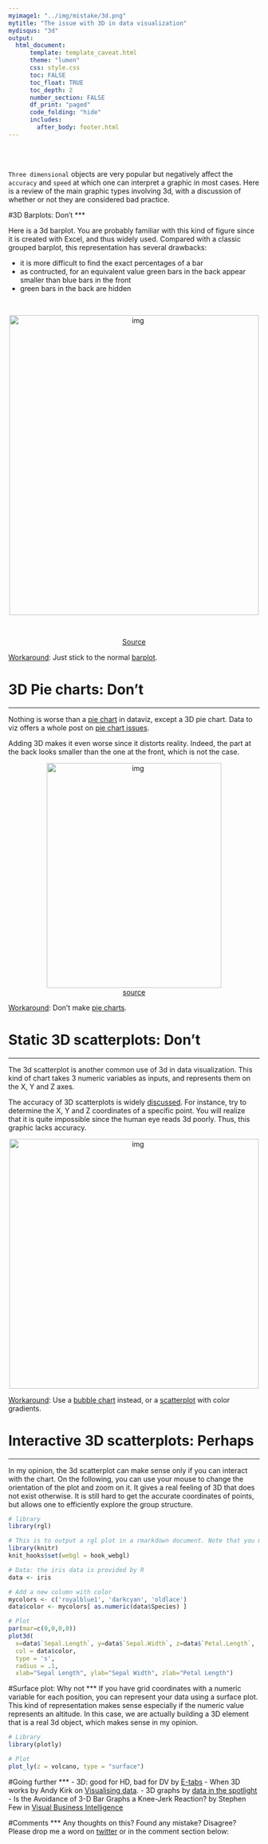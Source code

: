 ```yaml
---
myimage1: "../img/mistake/3d.png"
mytitle: "The issue with 3D in data visualization"
mydisqus: "3d"
output:
  html_document:
      template: template_caveat.html
      theme: "lumen"
      css: style.css
      toc: FALSE
      toc_float: TRUE
      toc_depth: 2
      number_section: FALSE
      df_print: "paged"
      code_folding: "hide"
      includes: 
        after_body: footer.html
---
```


<br><br>
<div class="mycontent">

`Three dimensional` objects are very popular but negatively affect the `accuracy` and `speed` at which one can interpret a graphic in most cases. Here is a review of the main graphic types involving 3d, with a discussion of whether or not they are considered bad practice.


#3D Barplots: Don't
***

Here is a 3d barplot. You are probably familiar with this kind of figure since it is created with Excel, and thus widely used. Compared with a classic grouped barplot, this representation has several drawbacks:

- it is more difficult to find the exact percentages of a bar
- as contructed, for an equivalent value green bars in the back appear smaller than blue bars in the front
- green bars in the back are hidden

<br>

<center>
<img src="IMG/ThreeDBarplot.png" alt="img" width="500" height="600">
</center>

<br>

<center>[Source](https://www.quora.com/How-is-a-3D-column-chart-made-in-Excel)</center>


<u>Workaround</u>: Just stick to the normal [barplot](https://www.data-to-viz.com/graph/barplot.html).





# 3D Pie charts: Don't
***
Nothing is worse than a [pie chart](https://www.data-to-viz.com/caveat/pie.html) in dataviz, except a 3D pie chart. Data to viz offers a whole post on [pie chart issues](https://www.data-to-viz.com/caveat/pie.html).  

Adding 3D makes it even worse since it distorts reality. Indeed, the part at the back looks smaller than the one at the front, which is not the case.

<center>
<img src="IMG/pie3d.png" alt="img" width="350" height="450">
</center>

<center>[source](http://www.e-tabs.com/data-viz-blog/3d-good-hd-bad-dv/)</center>

<u>Workaround</u>: Don't make [pie charts](https://www.data-to-viz.com/caveat/pie.html).





# Static 3D scatterplots: Don't
***
The 3d scatterplot is another common use of 3d in data visualization. This kind of chart takes 3 numeric variables as inputs, and represents them on the X, Y and Z axes.

The accuracy of 3D scatterplots is widely [discussed](https://www.gabrielaplucinska.com/blog/2017/8/7/3d-graphs). For instance, try to determine the X, Y and Z coordinates of a specific point. You will realize that it is quite impossible since the human eye reads 3d poorly. Thus, this graphic lacks accuracy.

<center>
<img src="IMG/scatter3d.png" alt="img" width="500" height="500">
</center>

<u>Workaround</u>: Use a [bubble chart](https://www.data-to-viz.com/graph/bubble.html) instead, or a [scatterplot](https://www.data-to-viz.com/graph/scatter.html) with color gradients.




# Interactive 3D scatterplots: Perhaps
***

In my opinion, the 3d scatterplot can make sense only if you can interact with the chart. On the following, you can use your mouse to change the orientation of the plot and zoom on it. It gives a real feeling of 3D that does not exist otherwise. It is still hard to get the accurate coordinates of points, but allows one to efficiently explore the group structure.

```r
# library
library(rgl)

# This is to output a rgl plot in a rmarkdown document. Note that you must add webgl=TRUE, results='hide' in the chunck header
library(knitr)
knit_hooks$set(webgl = hook_webgl)

# Data: the iris data is provided by R
data <- iris

# Add a new column with color
mycolors <- c('royalblue1', 'darkcyan', 'oldlace')
data$color <- mycolors[ as.numeric(data$Species) ]

# Plot
par(mar=c(0,0,0,0))
plot3d( 
  x=data$`Sepal.Length`, y=data$`Sepal.Width`, z=data$`Petal.Length`, 
  col = data$color, 
  type = 's', 
  radius = .1,
  xlab="Sepal Length", ylab="Sepal Width", zlab="Petal Length")
```


#Surface plot: Why not
***
If you have grid coordinates with a numeric variable for each position, you can represent your data using a surface plot. This kind of representation makes sense especially if the numeric value represents an altitude. In this case, we are actually building a 3D element that is a real 3d object, which makes sense in my opinion.

```r
# Library
library(plotly)

# Plot
plot_ly(z = volcano, type = "surface")
```




#Going further
***
- 3D: good for HD, bad for DV by [E-tabs](http://www.e-tabs.com/data-viz-blog/3d-good-hd-bad-dv/)
- When 3D works by Andy Kirk on [Visualising data](http://www.visualisingdata.com/2015/03/when-3d-works/).
- 3D graphs by [data in the spotlight](https://www.gabrielaplucinska.com/blog/2017/8/7/3d-graphs)
- Is the Avoidance of 3-D Bar Graphs a Knee-Jerk Reaction? by Stephen Few in [Visual Business Intelligence](https://www.perceptualedge.com/blog/?p=2362)

#Comments
***
Any thoughts on this? Found any mistake? Disagree? Please drop me a word on [twitter](https://twitter.com/R_Graph_Gallery) or in the comment section below:
<br>



</div>









